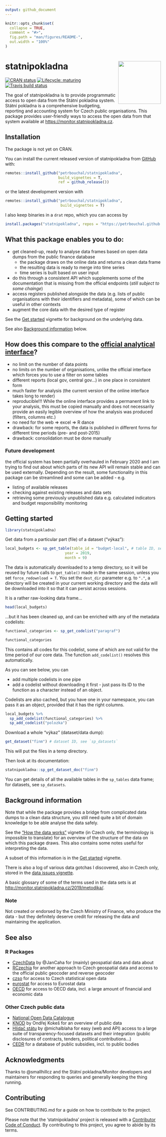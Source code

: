 ```yaml
---
output: github_document
---
```


<!-- README.md is generated from README.Rmd. Please edit that file -->

```r
knitr::opts_chunk$set(
  collapse = TRUE,
  comment = "#>",
  fig.path = "man/figures/README-",
  out.width = "100%"
)
```

# statnipokladna <img src='man/figures/logo.png' align="right" height="138" />

<!-- badges: start -->
[![CRAN status](https://www.r-pkg.org/badges/version/statnipokladna)](https://CRAN.R-project.org/package=statnipokladna)
[![Lifecycle: maturing](https://img.shields.io/badge/lifecycle-maturing-blue.svg)](https://www.tidyverse.org/lifecycle/#maturing)
[![Travis build status](https://travis-ci.org/petrbouchal/statnipokladna.svg?branch=master)](https://travis-ci.org/petrbouchal/statnipokladna)
<!-- badges: end -->

The goal of statnipokladna is to provide programmatic access to open data from the Státní pokladna system. Státní pokladna is a comprehensive budgeting, reporting and accounting system for Czech public organisations. This package provides user-friendly ways to access the open data from that system available at <https://monitor.statnipokladna.cz>.

## Installation

The package is not yet on CRAN.

You can install the current released version of statnipokladna from [GitHub](https://github.com/petrbouchal/statnipokladna) with:

``` r
remotes::install_github("petrbouchal/statnipokladna",
                        build_vignettes = T,
                        ref = github_release())
```

or the latest development version with

``` r
remotes::install_github("petrbouchal/statnipokladna",
                         build_vignettes = T)
```

I also keep binaries in a `drat` repo, which you can access by

``` r
install.packages("statnipokladna", repos = "https://petrbouchal.github.io/drat")
```

## What this package enables you to do:

- get cleaned-up, ready to analyse data frames based on open data dumps from the public finance database 
  - the package draws on the online data and returns a clean data frame
  - the resulting data is ready to merge into time series
  - time series is built based on user input
- do this through a consistent API which supplements some of the documentation that is missing from the official endpoints (*still subject to some chainge*)
- access registers published alongside the data (e.g. lists of public organisations with their identifiers and metadata), some of which can be useful in other contexts
- augment the core data with the desired type of register

See the [Get started](statnipokladna.html) vignette for background on the underlying data.

See also [Background information] below.

## How does this compare to the [official analytical interface](http://monitor.statnipokladna.cz/)?

- no limit on the number of data points
- no limits on the number of organisations, unlike the official interface which forces you to use a filter on some tables
- different reports (local gov, central gov...) in one place in consistent form
- much faster for analysis (the current version of the online interface takes long to render)
- reproducible!!! While the online interface provides a permanent link to your analysis, this must be copied manually and does not necessarily provide an easily legible overview of how the analysis was produced (filters, columns etc.)
- no need for the web => excel => R dance
- drawback: for some reports, the data is published in different forms for different time periods (pre- and post-2015)
- drawback: consolidation must be done manually

### Future development

the official system has been partially overhauled in February 2020 and I am trying to find out about which parts of its new API will remain stable and can be used externally. Depending on the result, some functionality in this package can be streamlined and some can be added - e.g. 

- listing of available releases
- checking against existing releases and data sets
- retrieving some previously unpublished data e.g. calculated indicators and budget responsibility monitoring

## Getting started

```r
library(statnipokladna)
```

Get data from a particular part (file) of a dataset ("výkaz"):

```r
local_budgets <- sp_get_table(table_id = "budget-local", # table ID, see `sp_tables`
                           year = 2019,
                           month = 9)
```

The data is automatically downloaded to a temp directory, so it will be reused by future calls to `get_table()` made in the same session, unless you set `force_redownload = T`. You set the `dest_dir` parameter e.g. to `"."`, a directory will be created in your current working directory and the data will be downloaded into it so that it can persist across sessions. 

It is a rather raw-looking data frame...

```r
head(local_budgets)
```

...but it has been cleaned up, and can be enriched with any of the metadata codelists:

```r
functional_categories <- sp_get_codelist("paragraf")
```

```r
functional_categories
```

This contains all codes for this codelist, some of which are not valid for the time period of our core data. The function `add_codelist()` resolves this automatically.

As you can see below, you can 

- add multiple codelists in one pipe
- add a codelist without downloading it first - just pass its ID to the function as a character instead of an object.

Codelists are also cached, but you have one in your namespace, you can pass it as an object, provided that it has the right columns.

```r
local_budgets %>% 
  sp_add_codelist(functional_categories) %>% 
  sp_add_codelist("polozka")
```

Download a whole "výkaz" (dataset/data dump):

```r
get_dataset("finm") # dataset ID, see `sp_datasets`
```

This will put the files in a temp directory.

Then look at its documentation:

```r
statnipokladna::sp_get_dataset_doc("finm")
```

You can get details of all the available tables in the `sp_tables` data frame; for datasets, see `sp_datasets`.

## Background information

Note that while the package provides a bridge from complicated data dumps to a clean data structure, you still need quite a bit of domain knowledge to be able analyse the data safely.

See the ["How the data works"](https://petrbouchal.github.io/statnipokladna/articles/how-the-data-works-cz.html) vignette (in Czech only, the terminology is impossible to translate) for an overview of the structure of the data on which this package draws. This also contains some notes useful for interpreting the data.

A subset of this information is in the [Get started](statnipokladna.html) vignette.

There is also a log of various data gotchas I discovered, also in Czech only, stored in the [data issues vignette](data-issues-cz.html).

A basic glossary of some of the terms used in the data sets is at <http://monitor.statnipokladna.cz/2019/metodika/>.

### Note

Not created or endorsed by the Czech Ministry of Finance, who produce the data - but they definitely deserve credit for releasing the data and maintaining the application.

## See also

### R Packages

- [CzechData](https://github.com/JanCaha/CzechData) by @JanCaha for (mainly) geospatial data and data about 
- [RCzechia](https://cran.r-project.org/package=RCzechia) for another approach to Czech geospatial data and access to the official public geocoder and reverse geocoder
- [czso](https://github.com/petrbouchal/czso) for access to Czech statistical open data
- [eurostat](https://cran.r-project.org/package=eurostat) for access to Eurostat data
- [OECD](https://cran.r-project.org/package=OECD) for access to OECD data, incl. a large amount of financial and economic data


### Other Czech public data

- [National Open Data Catalogue](https://data.gov.cz)
- [KNOD](https://github.com/kokes/knod) by Ondřej Kokeš for an overview of public data
- [Hlídač státu](https://hlidacstatu.cz/) by @michalblaha for easy (web and API) access to a large suite of transparency-focused datasets and their integration (public disclosures of contracts, tenders, political contributions...)
- [CEDR](cedr.mfcr.cz/) for a database of public subsidies, incl. to public bodies

## Acknowledgments

Thanks to @smallhillcz and the Státní pokladna/Monitor developers and maintainers for responding to queries and generally keeping the thing running.

## Contributing

See CONTRIBUTING.md for a guide on how to contribute to the project.

Please note that the 'statnipokladna' project is released with a
[Contributor Code of Conduct](CODE_OF_CONDUCT.md).
By contributing to this project, you agree to abide by its terms.
